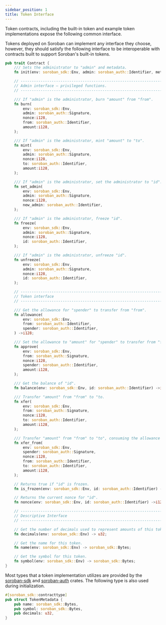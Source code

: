 ```yaml
---
sidebar_position: 1
title: Token Interface
---
```


Token contracts, including the built-in token and example token implementations
expose the following common interface.

Tokens deployed on Soroban can implement any interface they choose, however,
they should satisfy the following interface to be interoperable with contracts
built to support Soroban's built-in tokens.

```rust
pub trait Contract {
    /// Sets the administrator to "admin" and metadata.
    fn init(env: soroban_sdk::Env, admin: soroban_auth::Identifier, metadata: TokenMetadata);

    // --------------------------------------------------------------------------------
    // Admin interface – privileged functions.
    // --------------------------------------------------------------------------------

    /// If "admin" is the administrator, burn "amount" from "from".
    fn burn(
        env: soroban_sdk::Env,
        admin: soroban_auth::Signature,
        nonce:i128,
        from: soroban_auth::Identifier,
        amount:i128,
    );

    /// If "admin" is the administrator, mint "amount" to "to".
    fn mint(
        env: soroban_sdk::Env,
        admin: soroban_auth::Signature,
        nonce:i128,
        to: soroban_auth::Identifier,
        amount:i128,
    );

    /// If "admin" is the administrator, set the administrator to "id".
    fn set_admin(
        env: soroban_sdk::Env,
        admin: soroban_auth::Signature,
        nonce:i128,
        new_admin: soroban_auth::Identifier,
    );

    /// If "admin" is the administrator, freeze "id".
    fn freeze(
        env: soroban_sdk::Env,
        admin: soroban_auth::Signature,
        nonce:i128,
        id: soroban_auth::Identifier,
    );

    /// If "admin" is the administrator, unfreeze "id".
    fn unfreeze(
        env: soroban_sdk::Env,
        admin: soroban_auth::Signature,
        nonce:i128,
        id: soroban_auth::Identifier,
    );

    // --------------------------------------------------------------------------------
    // Token interface
    // --------------------------------------------------------------------------------

    /// Get the allowance for "spender" to transfer from "from".
    fn allowance(
        env: soroban_sdk::Env,
        from: soroban_auth::Identifier,
        spender: soroban_auth::Identifier,
    ) ->i128;

    /// Set the allowance to "amount" for "spender" to transfer from "from".
    fn approve(
        env: soroban_sdk::Env,
        from: soroban_auth::Signature,
        nonce:i128,
        spender: soroban_auth::Identifier,
        amount:i128,
    );

    /// Get the balance of "id".
    fn balance(env: soroban_sdk::Env, id: soroban_auth::Identifier) ->i128;

    /// Transfer "amount" from "from" to "to.
    fn xfer(
        env: soroban_sdk::Env,
        from: soroban_auth::Signature,
        nonce:i128,
        to: soroban_auth::Identifier,
        amount:i128,
    );

    /// Transfer "amount" from "from" to "to", consuming the allowance of "spender".
    fn xfer_from(
        env: soroban_sdk::Env,
        spender: soroban_auth::Signature,
        nonce:i128,
        from: soroban_auth::Identifier,
        to: soroban_auth::Identifier,
        amount:i128,
    );

    // Returns true if "id" is frozen.
    fn is_frozen(env: soroban_sdk::Env, id: soroban_auth::Identifier) -> bool;

    // Returns the current nonce for "id".
    fn nonce(env: soroban_sdk::Env, id: soroban_auth::Identifier) ->i128;

    // --------------------------------------------------------------------------------
    // Descriptive Interface
    // --------------------------------------------------------------------------------

    // Get the number of decimals used to represent amounts of this token.
    fn decimals(env: soroban_sdk::Env) -> u32;

    // Get the name for this token.
    fn name(env: soroban_sdk::Env) -> soroban_sdk::Bytes;

    // Get the symbol for this token.
    fn symbol(env: soroban_sdk::Env) -> soroban_sdk::Bytes;
}
```

Most types that a token implementation utilizes are provided by the
[soroban-sdk] and [soroban-auth] crates. The following type is also used during
initialization.

```rust
#[soroban_sdk::contracttype]
pub struct TokenMetadata {
    pub name: soroban_sdk::Bytes,
    pub symbol: soroban_sdk::Bytes,
    pub decimals: u32,
}
```

[soroban-sdk]: ../SDKs/rust
[soroban-auth]: ../SDKs/rust-auth
